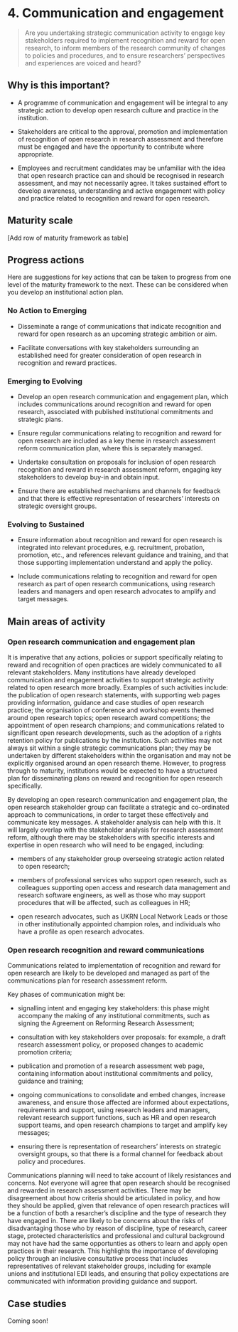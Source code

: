 # 4. Communication and engagement 

> Are you undertaking strategic communication activity to engage key stakeholders required to implement recognition and reward for open research, to inform members of the research community of changes to policies and procedures, and to ensure researchers' perspectives and experiences are voiced and heard? 

## Why is this important? 

- A programme of communication and engagement will be integral to any strategic action to develop open research culture and practice in the institution. 

- Stakeholders are critical to the approval, promotion and implementation of recognition of open research in research assessment and therefore must be engaged and have the opportunity to contribute where appropriate. 

- Employees and recruitment candidates may be unfamiliar with the idea that open research practice can and should be recognised in research assessment, and may not necessarily agree. It takes sustained effort to develop awareness, understanding and active engagement with policy and practice related to recognition and reward for open research.   

## Maturity scale 

[Add row of maturity framework as table] 

## Progress actions 

Here are suggestions for key actions that can be taken to progress from one level of the maturity framework to the next. These can be considered when you develop an institutional action plan.  

### No Action to Emerging 

- Disseminate a range of communications that indicate recognition and reward for open research as an upcoming strategic ambition or aim. 

- Facilitate conversations with key stakeholders surrounding an established need for greater consideration of open research in recognition and reward practices. 

### Emerging to Evolving 

- Develop an open research communication and engagement plan, which includes communications around recognition and reward for open research, associated with published institutional commitments and strategic plans. 

- Ensure regular communications relating to recognition and reward for open research are included as a key theme in research assessment reform communication plan, where this is separately managed. 

- Undertake consultation on proposals for inclusion of open research recognition and reward in research assessment reform, engaging key stakeholders to develop buy-in and obtain input.  

- Ensure there are established mechanisms and channels for feedback and that there is effective representation of researchers' interests on strategic oversight groups. 

### Evolving to Sustained 

- Ensure information about recognition and reward for open research is integrated into relevant procedures, e.g. recruitment, probation, promotion, etc., and references relevant guidance and training, and that those supporting implementation understand and apply the policy.  

- Include communications relating to recognition and reward for open research as part of open research communications, using research leaders and managers and open research advocates to amplify and target messages. 

## Main areas of activity 

### Open research communication and engagement plan 

It is imperative that any actions, policies or support specifically relating to reward and recognition of open practices are widely communicated to all relevant stakeholders. Many institutions have already developed communication and engagement activities to support strategic activity related to open research more broadly. Examples of such activities include: the publication of open research statements, with supporting web pages providing information, guidance and case studies of open research practice; the organisation of conference and workshop events themed around open research topics; open research award competitions; the appointment of open research champions; and communications related to significant open research developments, such as the adoption of a rights retention policy for publications by the institution. Such activities may not always sit within a single strategic communications plan; they may be undertaken by different stakeholders within the organisation and may not be explicitly organised around an open research theme. However, to progress through to maturity, institutions would be expected to have a structured plan for disseminating plans on reward and recognition for open research specifically. 

By developing an open research communication and engagement plan, the open research stakeholder group can facilitate a strategic and co-ordinated approach to communications, in order to target these effectively and communicate key messages. A stakeholder analysis can help with this. It will largely overlap with the stakeholder analysis for research assessment reform, although there may be stakeholders with specific interests and expertise in open research who will need to be engaged, including:  

- members of any stakeholder group overseeing strategic action related to open research; 

- members of professional services who support open research, such as colleagues supporting open access and research data management and research software engineers, as well as those who may support procedures that will be affected, such as colleagues in HR;  

- open research advocates, such as UKRN Local Network Leads or those in other institutionally appointed champion roles, and individuals who have a profile as open research advocates. 

### Open research recognition and reward communications 

Communications related to implementation of recognition and reward for open research are likely to be developed and managed as part of the communications plan for research assessment reform.  

Key phases of communication might be:  

- signalling intent and engaging key stakeholders: this phase might accompany the making of any institutional commitments, such as signing the Agreement on Reforming Research Assessment; 

- consultation with key stakeholders over proposals: for example, a draft research assessment policy, or proposed changes to academic promotion criteria; 

- publication and promotion of a research assessment web page, containing information about institutional commitments and policy, guidance and training; 

- ongoing communications to consolidate and embed changes, increase awareness, and ensure those affected are informed about expectations, requirements and support, using research leaders and managers, relevant research support functions, such as HR and open research support teams, and open research champions to target and amplify key messages; 

- ensuring there is representation of researchers' interests on strategic oversight groups, so that there is a formal channel for feedback about policy and procedures. 

Communications planning will need to take account of likely resistances and concerns. Not everyone will agree that open research should be recognised and rewarded in research assessment activities. There may be disagreement about how criteria should be articulated in policy, and how they should be applied, given that relevance of open research practices will be a function of both a resarcher's discipline and the type of research they have engaged in. There are likely to be concerns about the risks of disadvantaging those who by reason of discipline, type of research, career stage, protected characteristics and professional and cultural background may not have had the same opportunties as others to learn and apply open  practices in their research. This highlights the importance of developing policy through an inclusive consultative process that includes representatives of relevant stakeholder groups, including for example unions and institutional EDI leads, and ensuring that policy expectations are communicated with information providing guidance and support. 

## Case studies 

Coming soon!
